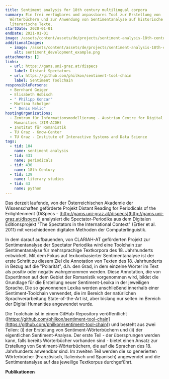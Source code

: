 ```yaml
---
title: Sentiment analysis for 18th century multilingual corpora
summary: Ein frei verfügbares und anpassbares Tool zur Erstellung von
  Wörterbüchern und zur Anwendung von Sentimentanalyse auf historische
  literarische Texte.
startDate: 2020-01-01
endDate: 2021-01-01
image: /assets/content/assets/de/projects/sentiment-analysis-18th-century-multilingual-corpora/word_highlight_example2.png
additionalImages:
  - image: /assets/content/assets/de/projects/sentiment-analysis-18th-century-multilingual-corpora/additionalImages/sentiment_development_example.png
    alt: sentiment_development_example.png
attachments: []
links:
  - url: https://gams.uni-graz.at/dispecs
    label: Distant Spectators
  - url: https://github.com/philkon/sentiment-tool-chain
    label: Sentiment Toolchain
responsiblePersons:
  - Bernhard Geiger
  - Elisabeth Hobisch
  - " Philipp Koncar"
  - Martina Scholger
  - " Denis Helic"
hostingOrganizations:
  - Zentrum für Informationsmodellierung - Austrian Centre for Digital
    Humanities (ZIM-ACDH)
  - Institut für Romanistik
  - TU Graz - Know-Center
  - TU Graz - Institute of Interactive Systems and Data Science
tags:
  - tid: 104
    name: sentiment analysis
  - tid: 431
    name: periodicals
  - tid: 430
    name: 18th Century
  - tid: 129
    name: literary studies
  - tid: 43
    name: python
---
```

Das derzeit laufende, von der Österreichischen Akademie der Wissenschaften geförderte Projekt Distant Reading for Periodicals of the Enlightenment (DiSpecs - [http://gams.uni-graz.at/dispecs](http://gams.uni-graz.at/dispecs)) analysiert die Spectator-Periodika aus dem Digitalen Editionsprojekt "The Spectators in the International Context" (Ertler et al. 2011) mit verschiedenen digitalen Methoden der Computerlinguistik.

In dem darauf aufbauenden, von CLARIAH-AT geförderten Projekt zur Sentimentanalyse der Spectator Periodika wird eine Toolchain zur Sentimentanalyse für mehrsprachige Textkorpora des 18. Jahrhunderts entwickelt. Mit dem Fokus auf lexikonbasierter Sentimentanalyse ist der erste Schritt zu diesem Ziel die Annotation von Texten des 18. Jahrhunderts in Bezug auf die "Polarität", d.h. den Grad, in dem einzelne Wörter im Text als positiv oder negativ wahrgenommen werden. Diese Annotation, die von ExpertInnen auf dem Gebiet der Romanistik vorgenommen wird, bildet die Grundlage für die Erstellung neuer Sentiment-Lexika in der jeweiligen Sprache. Die so gewonnenen Lexika werden anschließend innerhalb einer Sentiment-Toolchain verwendet, die im Bereich der natürlichen Sprachverarbeitung State-of-the-Art ist, aber bislang nur selten im Bereich der Digital Humanities angewendet wurde.

Die Toolchain ist in einem GitHub-Repository veröffentlicht ([https://github.com/philkon/sentiment-tool-chain](https://github.com/philkon/sentiment-tool-chain)) und besteht aus zwei Teilen: (i) der Erstellung von Sentiment-Wörterbüchern und (ii) der eigentlichen Sentiment-Analyse. Der erste Teil - der übersprungen werden kann, falls bereits Wörterbücher vorhanden sind - bietet einen Ansatz zur Erstellung von Sentiment-Wörterbüchern, die auf die Sprachen des 18. Jahrhunderts anwendbar sind. Im zweiten Teil werden die so generierten Wörterbücher (Französisch, Italienisch und Spanisch) angewendet und die Sentimentanalyse auf das jeweilige Textkorpus durchgeführt.

**Publikationen**
